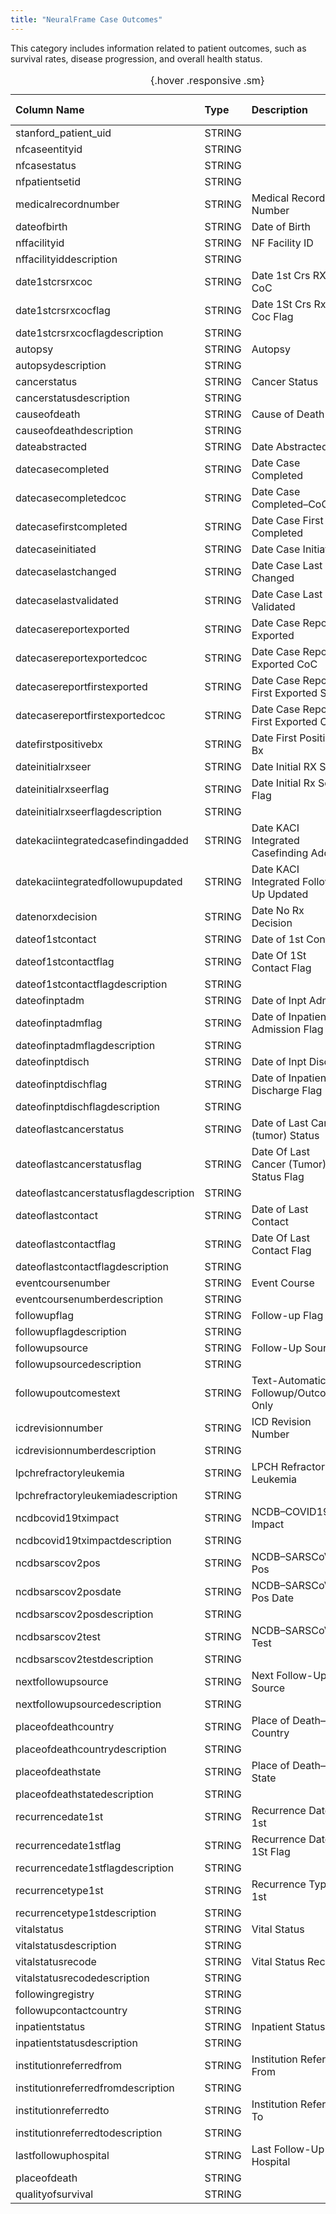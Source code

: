 ```yaml
---
title: "NeuralFrame Case Outcomes"
---
```


This category includes information related to patient outcomes, such as survival rates, disease progression, and overall health status.

| Column Name                           | Type   | Description                             | NAACCR Number                                                                                                   |
|:--------------------------------------|:-------|:----------------------------------------|:----------------------------------------------------------------------------------------------------------------|
| stanford_patient_uid                  | STRING |                                         |                                                                                                                 |
| nfcaseentityid                        | STRING |                                         |                                                                                                                 |
| nfcasestatus                          | STRING |                                         |                                                                                                                 |
| nfpatientsetid                        | STRING |                                         |                                                                                                                 |
| medicalrecordnumber                   | STRING | Medical Record Number                   | [2300](https://apps.naaccr.org/data-dictionary/data-dictionary/version=25/data-item-view/item-number=2300/)     |
| dateofbirth                           | STRING | Date of Birth                           | [240](https://apps.naaccr.org/data-dictionary/data-dictionary/version=25/data-item-view/item-number=240/)       |
| nffacilityid                          | STRING | NF Facility ID                          | [50078](https://apps.naaccr.org/data-dictionary/data-dictionary/version=25/data-item-view/item-number=50078/)   |
| nffacilityiddescription               | STRING |                                         |                                                                                                                 |
| date1stcrsrxcoc                       | STRING | Date 1st Crs RX CoC                     | [1270](https://apps.naaccr.org/data-dictionary/data-dictionary/version=25/data-item-view/item-number=1270/)     |
| date1stcrsrxcocflag                   | STRING | Date 1St Crs Rx Coc Flag                | [1271](https://apps.naaccr.org/data-dictionary/data-dictionary/version=25/data-item-view/item-number=1271/)     |
| date1stcrsrxcocflagdescription        | STRING |                                         |                                                                                                                 |
| autopsy                               | STRING | Autopsy                                 | [1930](https://apps.naaccr.org/data-dictionary/data-dictionary/version=25/data-item-view/item-number=1930/)     |
| autopsydescription                    | STRING |                                         |                                                                                                                 |
| cancerstatus                          | STRING | Cancer Status                           | [1770](https://apps.naaccr.org/data-dictionary/data-dictionary/version=25/data-item-view/item-number=1770/)     |
| cancerstatusdescription               | STRING |                                         |                                                                                                                 |
| causeofdeath                          | STRING | Cause of Death                          | [1910](https://apps.naaccr.org/data-dictionary/data-dictionary/version=25/data-item-view/item-number=1910/)     |
| causeofdeathdescription               | STRING |                                         |                                                                                                                 |
| dateabstracted                        | STRING | Date Abstracted                         | [12003](https://apps.naaccr.org/data-dictionary/data-dictionary/version=25/data-item-view/item-number=12003/)   |
| datecasecompleted                     | STRING | Date Case Completed                     | [2090](https://apps.naaccr.org/data-dictionary/data-dictionary/version=25/data-item-view/item-number=2090/)     |
| datecasecompletedcoc                  | STRING | Date Case Completed--CoC                | [2092](https://apps.naaccr.org/data-dictionary/data-dictionary/version=25/data-item-view/item-number=2092/)     |
| datecasefirstcompleted                | STRING | Date Case First Completed               | [12001](https://apps.naaccr.org/data-dictionary/data-dictionary/version=25/data-item-view/item-number=12001/)   |
| datecaseinitiated                     | STRING | Date Case Initiated                     | [2085](https://apps.naaccr.org/data-dictionary/data-dictionary/version=25/data-item-view/item-number=2085/)     |
| datecaselastchanged                   | STRING | Date Case Last Changed                  | [2100](https://apps.naaccr.org/data-dictionary/data-dictionary/version=25/data-item-view/item-number=2100/)     |
| datecaselastvalidated                 | STRING | Date Case Last Validated                | [12000](https://apps.naaccr.org/data-dictionary/data-dictionary/version=25/data-item-view/item-number=12000/)   |
| datecasereportexported                | STRING | Date Case Report Exported               | [2110](https://apps.naaccr.org/data-dictionary/data-dictionary/version=25/data-item-view/item-number=2110/)     |
| datecasereportexportedcoc             | STRING | Date Case Report Exported CoC           | [50074](https://apps.naaccr.org/data-dictionary/data-dictionary/version=25/data-item-view/item-number=50074/)   |
| datecasereportfirstexported           | STRING | Date Case Report First Exported State   | [12010](https://apps.naaccr.org/data-dictionary/data-dictionary/version=25/data-item-view/item-number=12010/)   |
| datecasereportfirstexportedcoc        | STRING | Date Case Report First Exported CoC     | [50081](https://apps.naaccr.org/data-dictionary/data-dictionary/version=25/data-item-view/item-number=50081/)   |
| datefirstpositivebx                   | STRING | Date First Positive Bx                  | [10070](https://apps.naaccr.org/data-dictionary/data-dictionary/version=25/data-item-view/item-number=10070/)   |
| dateinitialrxseer                     | STRING | Date Initial RX SEER                    | [1260](https://apps.naaccr.org/data-dictionary/data-dictionary/version=25/data-item-view/item-number=1260/)     |
| dateinitialrxseerflag                 | STRING | Date Initial Rx Seer Flag               | [1261](https://apps.naaccr.org/data-dictionary/data-dictionary/version=25/data-item-view/item-number=1261/)     |
| dateinitialrxseerflagdescription      | STRING |                                         |                                                                                                                 |
| datekaciintegratedcasefindingadded    | STRING | Date KACI Integrated Casefinding Added  | [43210](https://apps.naaccr.org/data-dictionary/data-dictionary/version=25/data-item-view/item-number=43210/)   |
| datekaciintegratedfollowupupdated     | STRING | Date KACI Integrated Follow-Up Updated  | [22325](https://apps.naaccr.org/data-dictionary/data-dictionary/version=25/data-item-view/item-number=22325/)   |
| datenorxdecision                      | STRING | Date No Rx Decision                     | [10072](https://apps.naaccr.org/data-dictionary/data-dictionary/version=25/data-item-view/item-number=10072/)   |
| dateof1stcontact                      | STRING | Date of 1st Contact                     | [580](https://apps.naaccr.org/data-dictionary/data-dictionary/version=25/data-item-view/item-number=580/)       |
| dateof1stcontactflag                  | STRING | Date Of 1St Contact Flag                | [581](https://apps.naaccr.org/data-dictionary/data-dictionary/version=25/data-item-view/item-number=581/)       |
| dateof1stcontactflagdescription       | STRING |                                         |                                                                                                                 |
| dateofinptadm                         | STRING | Date of Inpt Adm                        | [590](https://apps.naaccr.org/data-dictionary/data-dictionary/version=25/data-item-view/item-number=590/)       |
| dateofinptadmflag                     | STRING | Date of Inpatient Admission Flag        | [591](https://apps.naaccr.org/data-dictionary/data-dictionary/version=25/data-item-view/item-number=591/)       |
| dateofinptadmflagdescription          | STRING |                                         |                                                                                                                 |
| dateofinptdisch                       | STRING | Date of Inpt Disch                      | [600](https://apps.naaccr.org/data-dictionary/data-dictionary/version=25/data-item-view/item-number=600/)       |
| dateofinptdischflag                   | STRING | Date of Inpatient Discharge Flag        | [601](https://apps.naaccr.org/data-dictionary/data-dictionary/version=25/data-item-view/item-number=601/)       |
| dateofinptdischflagdescription        | STRING |                                         |                                                                                                                 |
| dateoflastcancerstatus                | STRING | Date of Last Cancer (tumor) Status      | [1772](https://apps.naaccr.org/data-dictionary/data-dictionary/version=25/data-item-view/item-number=1772/)     |
| dateoflastcancerstatusflag            | STRING | Date Of Last Cancer (Tumor) Status Flag | [1773](https://apps.naaccr.org/data-dictionary/data-dictionary/version=25/data-item-view/item-number=1773/)     |
| dateoflastcancerstatusflagdescription | STRING |                                         |                                                                                                                 |
| dateoflastcontact                     | STRING | Date of Last Contact                    | [1750](https://apps.naaccr.org/data-dictionary/data-dictionary/version=25/data-item-view/item-number=1750/)     |
| dateoflastcontactflag                 | STRING | Date Of Last Contact Flag               | [1751](https://apps.naaccr.org/data-dictionary/data-dictionary/version=25/data-item-view/item-number=1751/)     |
| dateoflastcontactflagdescription      | STRING |                                         |                                                                                                                 |
| eventcoursenumber                     | STRING | Event Course                            | [100002](https://apps.naaccr.org/data-dictionary/data-dictionary/version=25/data-item-view/item-number=100002/) |
| eventcoursenumberdescription          | STRING |                                         |                                                                                                                 |
| followupflag                          | STRING | Follow-up Flag                          | [70009](https://apps.naaccr.org/data-dictionary/data-dictionary/version=25/data-item-view/item-number=70009/)   |
| followupflagdescription               | STRING |                                         |                                                                                                                 |
| followupsource                        | STRING | Follow-Up Source                        | [1790](https://apps.naaccr.org/data-dictionary/data-dictionary/version=25/data-item-view/item-number=1790/)     |
| followupsourcedescription             | STRING |                                         |                                                                                                                 |
| followupoutcomestext                  | STRING | Text-Automatic Followup/Outcomes Only   | [12121](https://apps.naaccr.org/data-dictionary/data-dictionary/version=25/data-item-view/item-number=12121/)   |
| icdrevisionnumber                     | STRING | ICD Revision Number                     | [1920](https://apps.naaccr.org/data-dictionary/data-dictionary/version=25/data-item-view/item-number=1920/)     |
| icdrevisionnumberdescription          | STRING |                                         |                                                                                                                 |
| lpchrefractoryleukemia                | STRING | LPCH Refractory Leukemia                | [10031](https://apps.naaccr.org/data-dictionary/data-dictionary/version=25/data-item-view/item-number=10031/)   |
| lpchrefractoryleukemiadescription     | STRING |                                         |                                                                                                                 |
| ncdbcovid19tximpact                   | STRING | NCDB--COVID19--Tx Impact                | [3946](https://apps.naaccr.org/data-dictionary/data-dictionary/version=25/data-item-view/item-number=3946/)     |
| ncdbcovid19tximpactdescription        | STRING |                                         |                                                                                                                 |
| ncdbsarscov2pos                       | STRING | NCDB--SARSCoV2--Pos                     | [3944](https://apps.naaccr.org/data-dictionary/data-dictionary/version=25/data-item-view/item-number=3944/)     |
| ncdbsarscov2posdate                   | STRING | NCDB--SARSCoV2--Pos Date                | [3945](https://apps.naaccr.org/data-dictionary/data-dictionary/version=25/data-item-view/item-number=3945/)     |
| ncdbsarscov2posdescription            | STRING |                                         |                                                                                                                 |
| ncdbsarscov2test                      | STRING | NCDB--SARSCoV2--Test                    | [3943](https://apps.naaccr.org/data-dictionary/data-dictionary/version=25/data-item-view/item-number=3943/)     |
| ncdbsarscov2testdescription           | STRING |                                         |                                                                                                                 |
| nextfollowupsource                    | STRING | Next Follow-Up Source                   | [1800](https://apps.naaccr.org/data-dictionary/data-dictionary/version=25/data-item-view/item-number=1800/)     |
| nextfollowupsourcedescription         | STRING |                                         |                                                                                                                 |
| placeofdeathcountry                   | STRING | Place of Death--Country                 | [1944](https://apps.naaccr.org/data-dictionary/data-dictionary/version=25/data-item-view/item-number=1944/)     |
| placeofdeathcountrydescription        | STRING |                                         |                                                                                                                 |
| placeofdeathstate                     | STRING | Place of Death--State                   | [1942](https://apps.naaccr.org/data-dictionary/data-dictionary/version=25/data-item-view/item-number=1942/)     |
| placeofdeathstatedescription          | STRING |                                         |                                                                                                                 |
| recurrencedate1st                     | STRING | Recurrence Date--1st                    | [1860](https://apps.naaccr.org/data-dictionary/data-dictionary/version=25/data-item-view/item-number=1860/)     |
| recurrencedate1stflag                 | STRING | Recurrence Date--1St Flag               | [1861](https://apps.naaccr.org/data-dictionary/data-dictionary/version=25/data-item-view/item-number=1861/)     |
| recurrencedate1stflagdescription      | STRING |                                         |                                                                                                                 |
| recurrencetype1st                     | STRING | Recurrence Type--1st                    | [1880](https://apps.naaccr.org/data-dictionary/data-dictionary/version=25/data-item-view/item-number=1880/)     |
| recurrencetype1stdescription          | STRING |                                         |                                                                                                                 |
| vitalstatus                           | STRING | Vital Status                            | [1760](https://apps.naaccr.org/data-dictionary/data-dictionary/version=25/data-item-view/item-number=1760/)     |
| vitalstatusdescription                | STRING |                                         |                                                                                                                 |
| vitalstatusrecode                     | STRING | Vital Status Recode                     | [1762](https://apps.naaccr.org/data-dictionary/data-dictionary/version=25/data-item-view/item-number=1762/)     |
| vitalstatusrecodedescription          | STRING |                                         |                                                                                                                 |
| followingregistry                     | STRING |                                         |                                                                                                                 |
| followupcontactcountry                | STRING |                                         |                                                                                                                 |
| inpatientstatus                       | STRING | Inpatient Status                        | [605](https://apps.naaccr.org/data-dictionary/data-dictionary/version=25/data-item-view/item-number=605/)       |
| inpatientstatusdescription            | STRING |                                         |                                                                                                                 |
| institutionreferredfrom               | STRING | Institution Referred From               | [2410](https://apps.naaccr.org/data-dictionary/data-dictionary/version=25/data-item-view/item-number=2410/)     |
| institutionreferredfromdescription    | STRING |                                         |                                                                                                                 |
| institutionreferredto                 | STRING | Institution Referred To                 | [2420](https://apps.naaccr.org/data-dictionary/data-dictionary/version=25/data-item-view/item-number=2420/)     |
| institutionreferredtodescription      | STRING |                                         |                                                                                                                 |
| lastfollowuphospital                  | STRING | Last Follow-Up Hospital                 | [2430](https://apps.naaccr.org/data-dictionary/data-dictionary/version=25/data-item-view/item-number=2430/)     |
| placeofdeath                          | STRING |                                         |                                                                                                                 |
| qualityofsurvival                     | STRING |                                         |                                                                                                                 |

:  {.hover .responsive .sm}